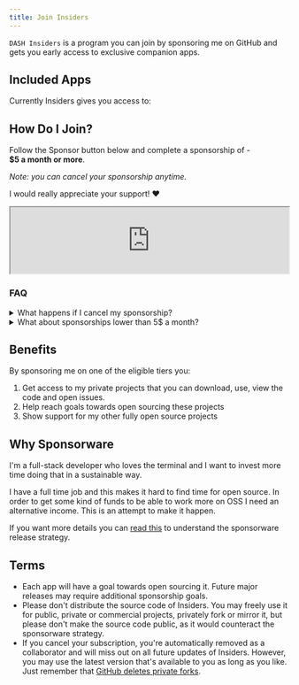 ```yaml
---
title: Join Insiders
---
```



`DASH Insiders` is a program you can join by sponsoring me on GitHub and gets you early access to
exclusive companion apps.

## Included Apps

Currently Insiders gives you access to:

<EnhanceCard />

## How Do I Join?

Follow the Sponsor button below and complete a sponsorship of -<br />**$5 a month or more**.

_Note: you can cancel your sponsorship anytime._

I would really appreciate your support! ❤️

<iframe
  src="https://github.com/sponsors/dlvhdr/card"
  title="Sponsor dlvhdr"
  height="120"
  width="100%"
  class="h-[200px] lg:h-[120px]"
></iframe>

### FAQ

<details>
  <summary>What happens if I cancel my sponsorship?</summary>
  If you cancel your subscription, you're automatically removed as a
  collaborator and will miss out on all future updates of Insiders. However, you
  may use the latest version that's available to you as long as you like. Just
  remember that [GitHub deletes private
  forks](https://docs.github.com/en/github/setting-up-and-managing-your-github-user-account/removing-a-collaborator-from-a-personal-repository).
</details>

<details>
  <summary>What about sponsorships lower than 5$ a month?</summary>
  Sponsorships lower than $5 a month are also very much appreciated! They won't
  grant you access to Insiders, but they will be counted towards reaching
  sponsorship goals. Every sponsor helps me to implement new features and
  releasing them to the public.
</details>

## Benefits

By sponsoring me on one of the eligible tiers you:

1. Get access to my private projects that you can download, use, view the code
   and open issues.
1. Help reach goals towards open sourcing these projects
1. Show support for my other fully open source projects

## Why Sponsorware

I'm a full-stack developer who loves the terminal and I want to invest more time
doing that in a sustainable way.

I have a full time job and this makes it hard to find time for open source.
In order to get some kind of funds to be able to work more on OSS I need an
alternative income. This is an attempt to make it happen.

If you want more details you can [read this](https://github.com/sponsorware/docs) to understand the sponsorware release strategy.

## Terms

- Each app will have a goal towards open sourcing it. Future major releases may
  require additional sponsorship goals.
- Please don't distribute the source code of Insiders. You may freely use it for public, private or commercial projects, privately fork or mirror it, but please don't make the source code public, as it would counteract the sponsorware strategy.
- If you cancel your subscription, you're automatically removed as a collaborator and will miss out on all future updates of Insiders. However, you may use the latest version that's available to you as long as you like. Just remember that [GitHub deletes private forks](https://docs.github.com/en/github/setting-up-and-managing-your-github-user-account/removing-a-collaborator-from-a-personal-repository).
